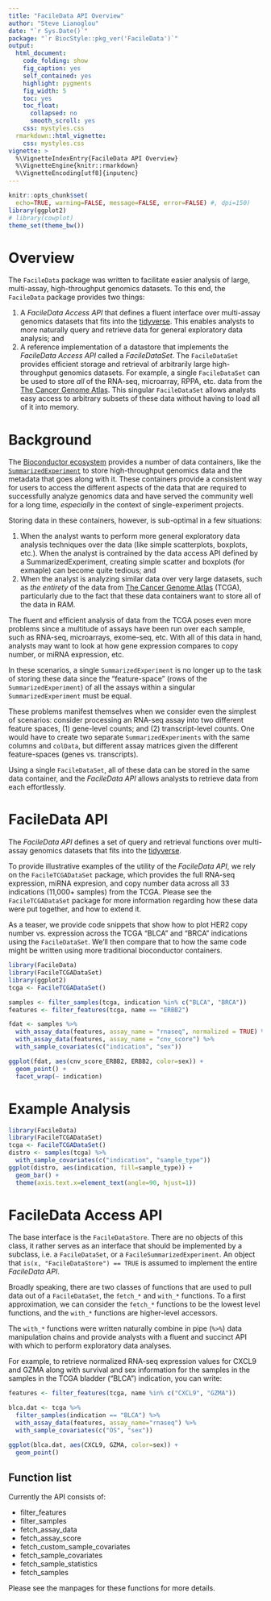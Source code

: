 ```yaml
---
title: "FacileData API Overview"
author: "Steve Lianoglou"
date: "`r Sys.Date()`"
package: "`r BiocStyle::pkg_ver('FacileData')`"
output:
  html_document:
    code_folding: show
    fig_caption: yes
    self_contained: yes
    highlight: pygments
    fig_width: 5
    toc: yes
    toc_float:
      collapsed: no
      smooth_scroll: yes
    css: mystyles.css
  rmarkdown::html_vignette:
    css: mystyles.css
vignette: >
  %\VignetteIndexEntry{FacileData API Overview}
  %\VignetteEngine{knitr::rmarkdown}
  %\VignetteEncoding[utf8]{inputenc}
---
```


```r
knitr::opts_chunk$set(
  echo=TRUE, warning=FALSE, message=FALSE, error=FALSE) #, dpi=150)
library(ggplot2)
# library(cowplot)
theme_set(theme_bw())
```

# Overview

The `FacileData` package was written to facilitate easier analysis of large,
multi-assay, high-throughput genomics datasets. To this end, the `FacileData`
package provides two things:

1. A *FacileData Access API* that defines a fluent interface over multi-assay
   genomics datasets that fits into the [tidyverse][tidyverse]. This enables
   analysts to more naturally query and retrieve data for general exploratory
   data analysis; and
2. A reference implementation of a datastore that implements the
   *FacileData Access API* called a *FacileDataSet*. The `FacileDataSet`
   provides efficient storage and retrieval of arbitrarily large high-throughput
   genomics datasets. For example, a single `FacileDataSet` can be used to store
   *all* of the RNA-seq, microarray, RPPA, etc. data from the
   [The Cancer Genome Atlas][tcga]. This singular `FacileDataSet` allows
   analysts easy access to arbitrary subsets of these data without having to
   load all of it into memory.

[tcga]: https://cancergenome.nih.gov/
[tidyverse]: https://www.tidyverse.org/

# Background

The [Bioconductor ecosystem][bioc] provides a number of data containers, like
the [`SummarizedExperiment`][SummarizedExperiment] to store high-throughput
genomics data and the metadata that goes along with it. These containers provide
a consistent way for users to access the different aspects of the data that are
required to successfully analyze genomics data and have served the community
well for a long time, *especially* in the context of single-experiment projects.

Storing data in these containers, however, is sub-optimal in a few situations:

1. When the analyst wants to perform more general exploratory data analysis
   techniques over the data (like simple scatterplots, boxplots, etc.). When
   the analyst is contrained by the data access API defined by a
   SummarizedExperiment, creating simple scatter and boxplots (for exmaple)
   can become quite tedious; and
2. When the analyst is analyzing similar data over very large datasets, such as
   *the entirety* of the data from [The Cancer Genome Atlas][tcga] (TCGA),
   particularly due to the fact that these data containers want to store all of
   the data in RAM.

The fluent and efficient analysis of data from the TCGA poses even more problems
since a multitude of assays have been run over each sample, such as RNA-seq,
microarrays, exome-seq, etc. With all of this data in hand, analysts may want to
look at how gene expression compares to copy number, or miRNA expression, etc.

In these scenarios, a single `SummarizedExperiment` is no longer up to the task
of storing these data since the "feature-space" (rows of the
`SummarizedExperiment`) of all the assays within a singular
`SummarizedExperiment` must be equal.

These problems manifest themselves when we consider even the simplest of
scenarios: consider processing an RNA-seq assay into two different feature
spaces, (1) gene-level counts; and (2) transcript-level counts. One would have
to create two separate `SummarizedExperiments` with the same columns and
`colData`, but different assay matrices given the different feature-spaces
(genes vs. transcripts).

Using a single `FacileDataSet`, all of these data can be stored in the same
data container, and the *FacileData API* allows analysts to retrieve data from
each effortlessly.

[bioc]: http://bioconductor.org/
[SummarizedExperiment]: http://bioconductor.org/packages/SummarizedExperiment/

# FacileData API

The *FacileData API* defines a set of query and retrieval functions over
multi-assay genomics datasets that fits into the [tidyverse][tidyverse].

<div class="note">
To provide illustrative examples of the utility of the *FacileData API*,
we rely on the `FacileTCGADataSet` package, which provides the full RNA-seq
expression, miRNA expresion, and copy number data across all 33 indications
(11,000+ samples) from the TCGA. Please see the `FacileTCGADataSet` package
for more information regarding how these data were put together, and how to
extend it.
</div>

As a teaser, we provide code snippets that show how to plot HER2 copy number
vs. expression across the TCGA "BLCA" and "BRCA" indications using the
`FacileDataSet`. We'll then compare that to how the same code might be written
using more traditional bioconductor containers.

```r
library(FacileData)
library(FacileTCGADataSet)
library(ggplot2)
tcga <- FacileTCGADataSet()

samples <- filter_samples(tcga, indication %in% c("BLCA", "BRCA"))
features <- filter_features(tcga, name == "ERBB2")

fdat <- samples %>%
  with_assay_data(features, assay_name = "rnaseq", normalized = TRUE) %>%
  with_assay_data(features, assay_name = "cnv_score") %>%
  with_sample_covariates(c("indication", "sex"))

ggplot(fdat, aes(cnv_score_ERBB2, ERBB2, color=sex)) +
  geom_point() +
  facet_wrap(~ indication)
```

# Example Analysis

```r
library(FacileData)
library(FacileTCGADataSet)
tcga <- FacileTCGADataSet()
distro <- samples(tcga) %>%
  with_sample_covariates(c("indication", "sample_type"))
ggplot(distro, aes(indication, fill=sample_type)) +
  geom_bar() +
  theme(axis.text.x=element_text(angle=90, hjust=1))
```

# FacileData Access API

The base interface is the `FacileDataStore`. There are no objects of this class,
it rather serves as an interface that should be implemented by a subclass, i.e.
a `FacileDataSet`, or a `FacileSummarizedExperiment`. An object that
`is(x, "FacileDataStore") == TRUE` is assumed to implement the entire
*FacileData API*.

Broadly speaking, there are two classes of functions that are used to pull data
out of a `FacileDataSet`, the `fetch_*` and `with_*` functions. To a first
approximation, we can consider the `fetch_*` functions to be the lowest level
functions, and the `with_*` functions are higher-level accessors.

The `with_*` functions were written naturally combine in pipe (`%>%`) data manipulation
chains and provide analysts with a fluent and succinct API with which to perform
exploratory data analyses.

For example, to retrieve normalized RNA-seq expression values for CXCL9 and GZMA
along with survival and sex information for the samples in the samples in the
TCGA bladder ("BLCA") indication, you can write:

```r
features <- filter_features(tcga, name %in% c("CXCL9", "GZMA"))

blca.dat <- tcga %>%
  filter_samples(indication == "BLCA") %>%
  with_assay_data(features, assay_name="rnaseq") %>%
  with_sample_covariates(c("OS", "sex"))

ggplot(blca.dat, aes(CXCL9, GZMA, color=sex)) +
  geom_point()
```

## Function list
Currently the API consists of:

 - filter_features
 - filter_samples
 - fetch_assay_data
 - fetch_assay_score
 - fetch_custom_sample_covariates
 - fetch_sample_covariates
 - fetch_sample_statistics
 - fetch_samples

Please see the manpages for these functions for more details.
